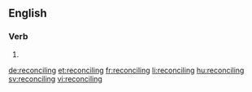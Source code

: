 ==English==

===Verb===
{{head|en}}

# {{present participle of|reconcile|lang=en}}

[[de:reconciling]]
[[et:reconciling]]
[[fr:reconciling]]
[[li:reconciling]]
[[hu:reconciling]]
[[sv:reconciling]]
[[vi:reconciling]]